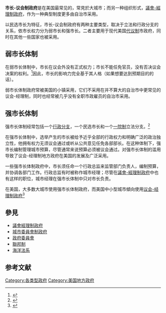 '''市长-议会制政府'''是在美国最常见的{{link-en|地方政府组织形式之一|Local government in the United States}}，常見於大城市；而另一种组织形式，[[議會-經理制政府|議會-經理制政府]]，作为一种典型制度更多由自治市采用。

以民选市长为特征，市长-议会制政府有两种主要类型，取决于立法和行政分支的关系，依市长权力分为弱市长和强市长。二者主要用于现代美国[[代議民主制|代议制]]市政府，同时在其他一些国家也被采用。

== 弱市长体制 ==
在弱市长体制中，市长在议会外没有正式权力；市长不能任免官员，没有否决议会决案的权利。<ref name="saffell">{{cite book|author = Saffell, Dave C.|author2 = Harry Basehart|title = State and Local Government: Politics and Public Policies.|url = https://archive.org/details/statelocalgovern0000saff|publisher = McGraw Hill|edition = 9th|page = [https://archive.org/details/statelocalgovern0000saff/page/237 237]|isbn = 978-0-07-352632-4|year = 2009}}</ref>因此，市长的影响力完全基于其人格（如果想要达到预期目的的话）。

弱市长体制政府常被美国的小镇采用，它们不采用在并不算大的自治市中更常见的议会-经理制，同时也经常被几乎没有全职市政雇员的自治市采用。

== 强市长体制 ==
强市长体制经常包括一个[[行政分支|行政分支]]，一个民选市长和一个[[一院制|一院制]]立法分支。<ref name="JSOTR">{{cite journal |author = Kathy Hayes|author2 = Semoon Chang|title = The Relative Efficiency of City Manager and Mayor–Council Forms of Government|url = https://archive.org/details/sim_southern-economic-journal_1990-07_57_1/page/167|journal = Southern Economic Journal|date = July 1990|volume = 57|issue = 1|pages = 167–177|doi = 10.2307/1060487|jstor = 1060487}}</ref>

在强市长体制中，选举产生的市长被给予近乎全部的行政权力和明确广泛的政治独立性，他拥有权力无须议会通过或听从公共意见任免各部部长。在这种体制下，强市长编制管理城市预算，尽管通常来说预算必须被议会通过。对强市长体制的滥用导致了议会-经理制地方政府在美国的发展及广泛采用。

一些强市长体制政府中，市长须任命一个行政总监来监管部门负责人，编制预算，并协调各部门工作。行政总监有时被称作城市经理；尽管在[[議會-經理制政府|議會-經理制政府]]中也有这样的职位，城市经理在强市长体制中只对市长负责。

在美国，大多数大城市使用强市长体制政府，而美国中小型城市傾向使用[[议会-经理制政府|议会-经理制政府]]<ref name="GIA">{{cite book |title = Government in America|last = Edwards III|first = George C.|author2 = Robert L. Lineberry|author3 = Martin P. Wattenberg|year = 2006|pages = 677–678|publisher = Pearson Education|isbn = 0-321-29236-7}}</ref>

== 參見 ==
* [[議會-經理制政府|議會經理制政府]]
* [[城市委員會制政府|城市委員會制政府]]
* [[政府委員會|政府委員會]]
* [[聯邦制|聯邦制]]
* [[海洋法系|海洋法系]]

== 参考文献 ==
{{Reflist}}
[[Category:各类型政府|Category:各类型政府]]
[[Category:美国地方政府|Category:美国地方政府]]